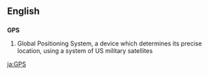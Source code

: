 ==English==
==={{initialism}}===
'''GPS'''

#Global Positioning System, a device which determines its precise location, using a system of US military satellites
[[ja:GPS]]